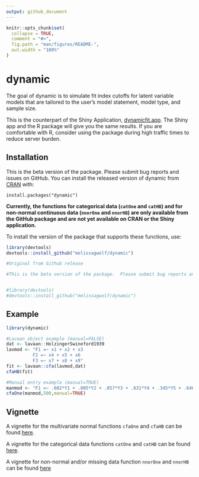 ---
output: github_document
---

<!-- README.md is generated from README.Rmd. Please edit that file -->

```{r, include = FALSE}
knitr::opts_chunk$set(
  collapse = TRUE,
  comment = "#>",
  fig.path = "man/figures/README-",
  out.width = "100%"
)
```

# dynamic

<!-- badges: start -->
<!-- badges: end -->

The goal of dynamic is to simulate fit index cutoffs for latent variable models that are tailored to the user's model statement, model type, and sample size. 

This is the counterpart of the Shiny Application, [dynamicfit.app](https://dynamicfit.app/connect/){target="_parent"}.  The Shiny app and the R package will give you the same results.  If you are comfortable with R, consider using the package during high traffic times to reduce server burden.

## Installation

This is the beta version of the package.  Please submit bug reports and issues on GitHub.  You can install the released version of dynamic from [CRAN](https://CRAN.R-project.org) with:

`install.packages("dynamic")`


**Currently, the functions for categorical data (`catOne` and `catHB`)
and for non-normal continuous data (`nnorOne` and `nnorHB`) are only
available from the GitHub package and are not yet available on CRAN or
the Shiny application.**

To install the version of the package that supports these functions,
use:

``` r
library(devtools)
devtools::install_github("melissagwolf/dynamic")
```

```{r echo=FALSE,eval=FALSE}
#Original from Github release

#This is the beta version of the package.  Please submit bug reports and issues on GitHub.  You can install the beta version of dynamic from [Github](https://github.com) with:


#library(devtools)
#devtools::install_github("melissagwolf/dynamic")
```

## Example

```{r example, eval=FALSE}
library(dynamic)

#Lavaan object example (manual=FALSE)
dat <- lavaan::HolzingerSwineford1939
lavmod <- "F1 =~ x1 + x2 + x3
          F2 =~ x4 + x5 + x6
          F3 =~ x7 + x8 + x9"
fit <- lavaan::cfa(lavmod,dat)
cfaHB(fit)

#Manual entry example (manual=TRUE)
manmod <- "F1 =~ .602*Y1 + .805*Y2 + .857*Y3 + .631*Y4 + .345*Y5 + .646*Y6"
cfaOne(manmod,500,manual=TRUE)
```

## Vignette

A vignette for the multivariate normal functions `cfaOne` and `cfaHB`
can be found [here](https://rpubs.com/melissagwolf/847463).

A vignette for the categorical data functions `catOne` and `catHB` can
be found [here](https://rpubs.com/dmcneish/1025400).

A vignette for non-normal and/or missing data function `nnorOne` and
`nnorHB` can be found [here](https://rpubs.com/dmcneish/1033222)